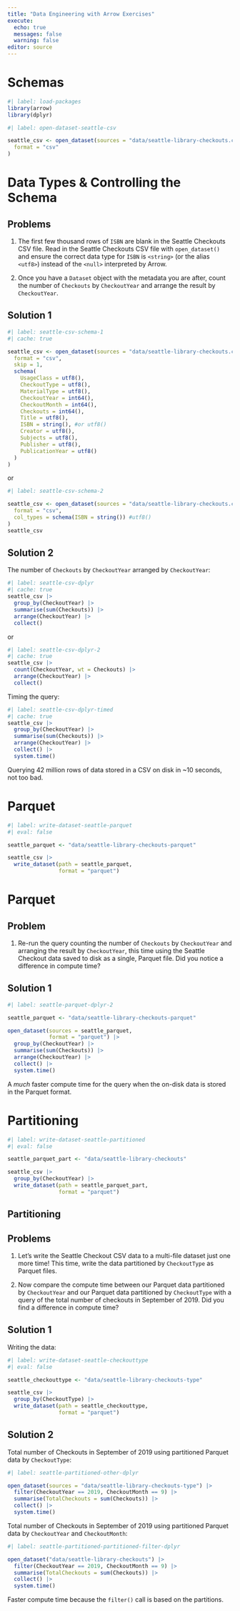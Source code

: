 ```yaml
---
title: "Data Engineering with Arrow Exercises"
execute:
  echo: true
  messages: false
  warning: false
editor: source  
---
```


# Schemas

```r
#| label: load-packages
library(arrow)
library(dplyr)
```

```r
#| label: open-dataset-seattle-csv

seattle_csv <- open_dataset(sources = "data/seattle-library-checkouts.csv",
  format = "csv"
)
```

::: {#exercise-schema .callout-tip}
# Data Types & Controlling the Schema

::: panel-tabset
## Problems

1.  The first few thousand rows of `ISBN` are blank in the Seattle Checkouts CSV file. Read in the Seattle Checkouts CSV file with `open_dataset()` and ensure the correct data type for `ISBN` is `<string>` (or the alias `<utf8>`) instead of the `<null>` interpreted by Arrow.

2.  Once you have a `Dataset` object with the metadata you are after, count the number of `Checkouts` by `CheckoutYear` and arrange the result by `CheckoutYear`.

## Solution 1

```r
#| label: seattle-csv-schema-1
#| cache: true

seattle_csv <- open_dataset(sources = "data/seattle-library-checkouts.csv",
  format = "csv",
  skip = 1,
  schema(
    UsageClass = utf8(),
    CheckoutType = utf8(),
    MaterialType = utf8(),
    CheckoutYear = int64(),
    CheckoutMonth = int64(),
    Checkouts = int64(),
    Title = utf8(),
    ISBN = string(), #or utf8()
    Creator = utf8(),
    Subjects = utf8(),
    Publisher = utf8(),
    PublicationYear = utf8()
  )
)
```

or

```r
#| label: seattle-csv-schema-2

seattle_csv <- open_dataset(sources = "data/seattle-library-checkouts.csv",
  format = "csv",
  col_types = schema(ISBN = string()) #utf8()
)
seattle_csv
```

## Solution 2

The number of `Checkouts` by `CheckoutYear` arranged by `CheckoutYear`:

```r
#| label: seattle-csv-dplyr
#| cache: true
seattle_csv |>
  group_by(CheckoutYear) |>
  summarise(sum(Checkouts)) |>
  arrange(CheckoutYear) |> 
  collect()
```

or

```r
#| label: seattle-csv-dplyr-2
#| cache: true
seattle_csv |> 
  count(CheckoutYear, wt = Checkouts) |> 
  arrange(CheckoutYear) |> 
  collect()
```

Timing the query:

```r
#| label: seattle-csv-dplyr-timed
#| cache: true
seattle_csv |>
  group_by(CheckoutYear) |>
  summarise(sum(Checkouts)) |>
  arrange(CheckoutYear) |> 
  collect() |> 
  system.time()
```

Querying 42 million rows of data stored in a CSV on disk in \~10 seconds, not too bad.
:::
:::

# Parquet

```r
#| label: write-dataset-seattle-parquet
#| eval: false

seattle_parquet <- "data/seattle-library-checkouts-parquet"

seattle_csv |>
  write_dataset(path = seattle_parquet,
                format = "parquet")
```

::: {#exercise-dataset .callout-tip}
# Parquet

::: panel-tabset
## Problem

1.  Re-run the query counting the number of `Checkouts` by `CheckoutYear` and arranging the result by `CheckoutYear`, this time using the Seattle Checkout data saved to disk as a single, Parquet file. Did you notice a difference in compute time?

## Solution 1

```r
#| label: seattle-parquet-dplyr-2

seattle_parquet <- "data/seattle-library-checkouts-parquet"

open_dataset(sources = seattle_parquet, 
             format = "parquet") |>
  group_by(CheckoutYear) |>
  summarise(sum(Checkouts)) |>
  arrange(CheckoutYear) |> 
  collect() |> 
  system.time()
```

A *much* faster compute time for the query when the on-disk data is stored in the Parquet format.
:::
:::

# Partitioning

```r
#| label: write-dataset-seattle-partitioned
#| eval: false

seattle_parquet_part <- "data/seattle-library-checkouts"

seattle_csv |>
  group_by(CheckoutYear) |>
  write_dataset(path = seattle_parquet_part,
                format = "parquet")
```

::: callout-tip
# Partitioning

::: panel-tabset
## Problems

1.  Let's write the Seattle Checkout CSV data to a multi-file dataset just one more time! This time, write the data partitioned by `CheckoutType` as Parquet files.

2.  Now compare the compute time between our Parquet data partitioned by `CheckoutYear` and our Parquet data partitioned by `CheckoutType` with a query of the total number of checkouts in September of 2019. Did you find a difference in compute time?

## Solution 1

Writing the data:

```r
#| label: write-dataset-seattle-checkouttype
#| eval: false

seattle_checkouttype <- "data/seattle-library-checkouts-type"

seattle_csv |>
  group_by(CheckoutType) |>
  write_dataset(path = seattle_checkouttype,
                format = "parquet")
```

## Solution 2

Total number of Checkouts in September of 2019 using partitioned Parquet data by `CheckoutType`:

```r
#| label: seattle-partitioned-other-dplyr

open_dataset(sources = "data/seattle-library-checkouts-type") |> 
  filter(CheckoutYear == 2019, CheckoutMonth == 9) |> 
  summarise(TotalCheckouts = sum(Checkouts)) |>
  collect() |> 
  system.time()
```

Total number of Checkouts in September of 2019 using partitioned Parquet data by `CheckoutYear` and `CheckoutMonth`:

```r
#| label: seattle-partitioned-partitioned-filter-dplyr

open_dataset("data/seattle-library-checkouts") |> 
  filter(CheckoutYear == 2019, CheckoutMonth == 9) |> 
  summarise(TotalCheckouts = sum(Checkouts)) |>
  collect() |> 
  system.time()
```

Faster compute time because the `filter()` call is based on the partitions.
:::
:::
